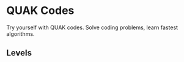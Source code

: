 
<style jsx global>{`
    .text-muted {color: #999;}
    .text-center {text-align: center;}
    .mt-5 {margin-top: 1.5rem;}
`}</style>


# QUAK Codes

Try yourself with QUAK codes. Solve coding problems, learn fastest algorithms.

<div className="text-center mt-5">
  <h2 className="fs-24 text-muted">Levels</h2>
</div>

<Cards>
  <Card title="🌱 Easy" href="/learn/quak-codes/easy" />
</Cards>